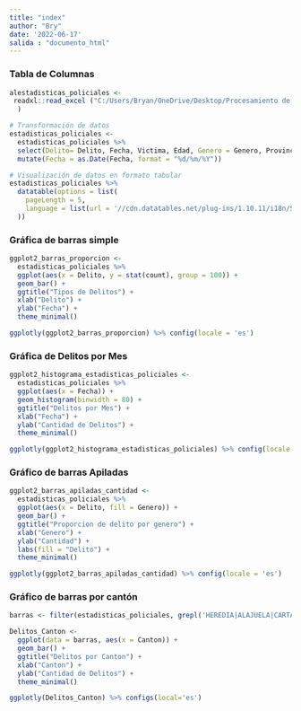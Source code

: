 ---
title: "index"
author: "Bry"
date: '2022-06-17'
salida : "documento_html"  
---

### Tabla de Columnas  
```{r # Importación de datos}
alestadisticas_policiales <-
 readxl::read_excel ("C:/Users/Bryan/OneDrive/Desktop/Procesamiento de Datos/Tarea2/estaisticas_policiales_2021/estadisticaspoliciales2021.xls"
  )

# Transformación de datos 
estadisticas_policiales <-
  estadisticas_policiales %>%     
  select(Delito= Delito, Fecha, Victima, Edad, Genero = Genero, Provincia, Canton) %>%  
  mutate(Fecha = as.Date(Fecha, format = "%d/%m/%Y"))

# Visualización de datos en formato tabular
estadisticas_policiales %>%  
  datatable(options = list(
    pageLength = 5,
    language = list(url = '//cdn.datatables.net/plug-ins/1.10.11/i18n/Spanish.json')
  ))
```

### Gráfica de barras simple  

```{r ggplotly - Gráfico de barras simples}
ggplot2_barras_proporcion <-
  estadisticas_policiales %>%  
  ggplot(aes(x = Delito, y = stat(count), group = 100)) +
  geom_bar() +
  ggtitle("Tipos de Delitos") +
  xlab("Delito") +
  ylab("Fecha") +
  theme_minimal()

ggplotly(ggplot2_barras_proporcion) %>% config(locale = 'es')
```


### Gráfica de Delitos por Mes  

```{r}
ggplot2_histograma_estadisticas_policiales <-
  estadisticas_policiales %>%  
  ggplot(aes(x = Fecha)) +
  geom_histogram(binwidth = 80) + 
  ggtitle("Delitos por Mes") +
  xlab("Fecha") +
  ylab("Cantidad de Delitos") +
  theme_minimal()

ggplotly(ggplot2_histograma_estadisticas_policiales) %>% config(locale = 'es')  
```
### Gráfico de barras Apiladas  

```{r Gráfico de barras apiladas de cantidades}
ggplot2_barras_apiladas_cantidad <-
  estadisticas_policiales %>%
  ggplot(aes(x = Delito, fill = Genero)) +
  geom_bar() +
  ggtitle("Proporcion de delito por genero") +
  xlab("Genero") +
  ylab("Cantidad") +
  labs(fill = "Delito") +
  theme_minimal()

ggplotly(ggplot2_barras_apiladas_cantidad) %>% config(locale = 'es')
```


### Gráfico de barras por cantón  

```{r}
barras <- filter(estadisticas_policiales, grepl('HEREDIA|ALAJUELA|CARTAGO|SAN JOSE', Canton))

Delitos_Canton <-
  ggplot(data = barras, aes(x = Canton)) +
  geom_bar() +
  ggtitle("Delitos por Canton") +
  xlab("Canton") +
  ylab("Cantidad de Delitos") +
  theme_minimal()

ggplotly(Delitos_Canton) %>% configs(local='es')
```